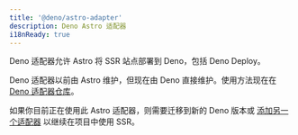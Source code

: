 ```yaml
---
title: '@deno/astro-adapter'
description: Deno Astro 适配器
i18nReady: true
---
```


Deno 适配器允许 Astro 将 SSR 站点部署到 Deno，包括 Deno Deploy。

Deno 适配器以前由 Astro 维护，但现在由 Deno 直接维护。使用方法现在在 [Deno 适配器仓库](https://github.com/denoland/deno-astro-adapter)。

如果你目前正在使用此 Astro 适配器，则需要迁移到新的 Deno 版本或 [添加另一个适配器](/zh-cn/guides/server-side-rendering/) 以继续在项目中使用 SSR。
